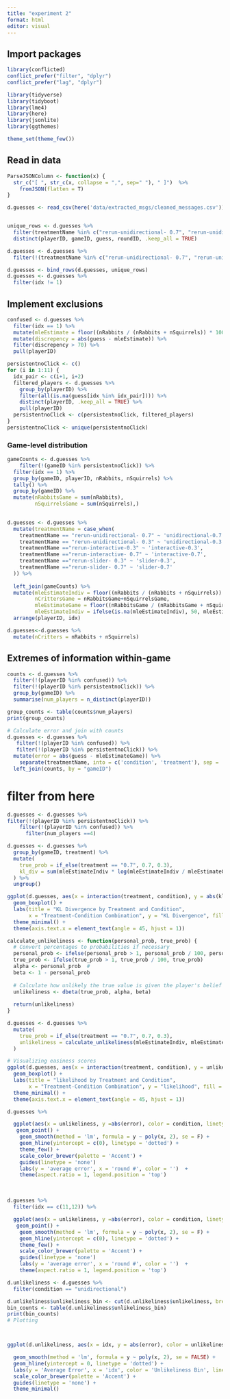 ```yaml
---
title: "experiment 2"
format: html
editor: visual
---
```


## Import packages

```r
library(conflicted)  
conflict_prefer("filter", "dplyr")
conflict_prefer("lag", "dplyr")

library(tidyverse)
library(tidyboot)
library(lme4)
library(here)
library(jsonlite)
library(ggthemes)

theme_set(theme_few())
```

## Read in data

```r
ParseJSONColumn <- function(x) {
  str_c("[ ", str_c(x, collapse = ",", sep=" "), " ]")  %>% 
    fromJSON(flatten = T) 
}

d.guesses <- read_csv(here('data/extracted_msgs/cleaned_messages.csv'))


unique_rows <- d.guesses %>%
  filter(treatmentName %in% c("rerun-unidirectional- 0.7", "rerun-unidirectional- 0.3")) %>%
  distinct(playerID, gameID, guess, roundID, .keep_all = TRUE)

d.guesses <- d.guesses %>%
  filter(!(treatmentName %in% c("rerun-unidirectional- 0.7", "rerun-unidirectional- 0.3")))

d.guesses <- bind_rows(d.guesses, unique_rows)
d.guesses <- d.guesses %>%  
  filter(idx != 1) 
```

## Implement exclusions

```r
confused <- d.guesses %>%
  filter(idx == 1) %>%
  mutate(mleEstimate = floor((nRabbits / (nRabbits + nSquirrels)) * 100)) %>%
  mutate(discrepency = abs(guess - mleEstimate)) %>% 
  filter(discrepency > 70) %>% 
  pull(playerID)

persistentnoClick <- c()  
for (i in 1:11) {
  idx_pair <- c(i+1, i+2)
  filtered_players <- d.guesses %>%
    group_by(playerID) %>%
    filter(all(is.na(guess[idx %in% idx_pair]))) %>%
    distinct(playerID, .keep_all = TRUE) %>%
    pull(playerID)
  persistentnoClick <- c(persistentnoClick, filtered_players)
}
persistentnoClick <- unique(persistentnoClick)


```

### Game-level distribution

```r
gameCounts <- d.guesses %>%
    filter(!(gameID %in% persistentnoClick)) %>%
  filter(idx == 1) %>%
  group_by(gameID, playerID, nRabbits, nSquirrels) %>%
  tally() %>% 
  group_by(gameID) %>%
  mutate(nRabbitsGame = sum(nRabbits),
         nSquirrelsGame = sum(nSquirrels),)  
  
```

```r

d.guesses <- d.guesses %>%
  mutate(treatmentName = case_when(
    treatmentName == "rerun-unidirectional- 0.7" ~ 'unidirectional-0.7',
    treatmentName == "rerun-unidirectional- 0.3" ~ 'unidirectional-0.3',
    treatmentName =="rerun-interactive-0.3" ~ 'interactive-0.3',
    treatmentName =="rerun-interactive- 0.7" ~ 'interactive-0.7',
    treatmentName =="rerun-slider- 0.3" ~ 'slider-0.3',
    treatmentName =="rerun-slider- 0.7" ~ 'slider-0.7'
  )) %>%
 
  left_join(gameCounts) %>%
  mutate(mleEstimateIndiv = floor((nRabbits / (nRabbits + nSquirrels)) * 100), 
         nCrittersGame = nRabbitsGame+nSquirrelsGame,
         mleEstimateGame = floor((nRabbitsGame / (nRabbitsGame + nSquirrelsGame)) * 100),
         mleEstimateIndiv = ifelse(is.na(mleEstimateIndiv), 50, mleEstimateIndiv))  %>%
  arrange(playerID, idx)

d.guesses<-d.guesses %>%
  mutate(nCritters = nRabbits + nSquirrels)
```

## Extremes of information within-game

```r
counts <- d.guesses %>%
  filter(!(playerID %in% confused)) %>%
  filter(!(playerID %in% persistentnoClick)) %>%
  group_by(gameID) %>%
  summarise(num_players = n_distinct(playerID)) 

group_counts <- table(counts$num_players)
print(group_counts)

# Calculate error and join with counts
d.guesses <- d.guesses %>%
   filter(!(playerID %in% confused)) %>%
   filter(!(playerID %in% persistentnoClick)) %>%
  mutate(error = abs(guess - mleEstimateGame)) %>%
    separate(treatmentName, into = c('condition', 'treatment'), sep = '-')  %>%
  left_join(counts, by = "gameID")


```

# filter from here

```r
d.guesses <- d.guesses %>%
filter(!(playerID %in% persistentnoClick)) %>%
    filter(!(playerID %in% confused)) %>%
      filter(num_players ==4) 
```

```r
d.guesses <- d.guesses %>%
  group_by(gameID, treatment) %>%
  mutate(
    true_prob = if_else(treatment == "0.7", 0.7, 0.3),
    kl_div = sum(mleEstimateIndiv * log(mleEstimateIndiv / mleEstimateGame), na.rm = TRUE)
  ) %>%
  ungroup()

```

```r
ggplot(d.guesses, aes(x = interaction(treatment, condition), y = abs(kl_div), fill = condition)) +
  geom_boxplot() +
  labs(title = "KL Divergence by Treatment and Condition",
       x = "Treatment-Condition Combination", y = "KL Divergence", fill = "Condition") +
  theme_minimal() +
  theme(axis.text.x = element_text(angle = 45, hjust = 1))
```

```r
calculate_unlikeliness <- function(personal_prob, true_prob) {
  # Convert percentages to probabilities if necessary
  personal_prob <- ifelse(personal_prob > 1, personal_prob / 100, personal_prob)
  true_prob <- ifelse(true_prob > 1, true_prob / 100, true_prob)
  alpha <- personal_prob  #
  beta <- 1 - personal_prob
  
  # Calculate how unlikely the true value is given the player's belief
  unlikeliness <- dbeta(true_prob, alpha, beta)
  
  return(unlikeliness)
}

d.guesses <- d.guesses %>%
  mutate(
    true_prob = if_else(treatment == "0.7", 0.7, 0.3),
    unlikeliness = calculate_unlikeliness(mleEstimateIndiv, mleEstimateGame),
  )

# Visualizing easiness scores
ggplot(d.guesses, aes(x = interaction(treatment, condition), y = unlikeliness, fill = condition)) +
  geom_boxplot() +
  labs(title = "likelihood by Treatment and Condition",
       x = "Treatment-Condition Combination", y = "likelihood", fill = "Condition") +
  theme_minimal() +
  theme(axis.text.x = element_text(angle = 45, hjust = 1))

```

```r
d.guesses %>%  

  ggplot(aes(x = unlikeliness, y =abs(error), color = condition, linetype = condition == 'interactive')) +
   geom_point() +
    geom_smooth(method = 'lm', formula = y ~ poly(x, 2), se = F) +
    geom_hline(yintercept = c(0), linetype = 'dotted') +
    theme_few() +
    scale_color_brewer(palette = 'Accent') +
    guides(linetype = 'none')
    labs(y = 'average error', x = 'round #', color = '')  +
    theme(aspect.ratio = 1, legend.position = 'top')
```

\

```r
d.guesses %>%  
  filter(idx == c(11,12)) %>%

  ggplot(aes(x = unlikeliness, y =abs(error), color = condition, linetype = condition == 'interactive')) +
   geom_point() +
    geom_smooth(method = 'lm', formula = y ~ poly(x, 2), se = F) +
    geom_hline(yintercept = c(0), linetype = 'dotted') +
    theme_few() +
    scale_color_brewer(palette = 'Accent') +
    guides(linetype = 'none')
    labs(y = 'average error', x = 'round #', color = '')  +
    theme(aspect.ratio = 1, legend.position = 'top')
```

```r
d.unlikeliness <- d.guesses %>%
  filter(condition == "unidirectional")

d.unlikeliness$unlikeliness_bin <- cut(d.unlikeliness$unlikeliness, breaks = seq(0.3, 0.8, by = 0.1))  
bin_counts <- table(d.unlikeliness$unlikeliness_bin)
print(bin_counts)
# Plotting



ggplot(d.unlikeliness, aes(x = idx, y = abs(error), color = unlikeliness_bin, linetype = unlikeliness_bin)) +

  geom_smooth(method = 'lm', formula = y ~ poly(x, 2), se = FALSE) +
  geom_hline(yintercept = 0, linetype = 'dotted') +
  labs(y = 'Average Error', x = 'idx', color = 'Unlikeliness Bin', linetype = 'Unlikeliness Bin') +
  scale_color_brewer(palette = 'Accent') +
  guides(linetype = 'none') +
  theme_minimal()

```

